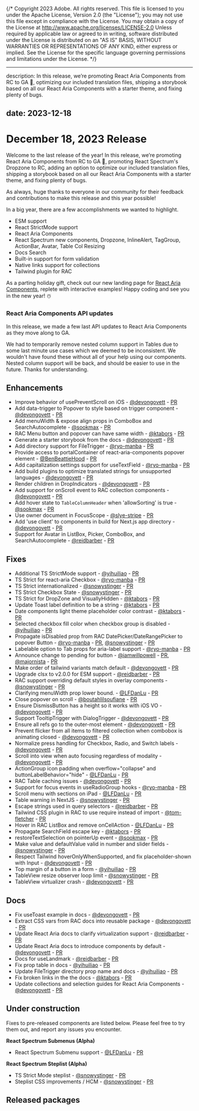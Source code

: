 {/* Copyright 2023 Adobe. All rights reserved.
This file is licensed to you under the Apache License, Version 2.0 (the "License");
you may not use this file except in compliance with the License. You may obtain a copy
of the License at http://www.apache.org/licenses/LICENSE-2.0
Unless required by applicable law or agreed to in writing, software distributed under
the License is distributed on an "AS IS" BASIS, WITHOUT WARRANTIES OR REPRESENTATIONS
OF ANY KIND, either express or implied. See the License for the specific language
governing permissions and limitations under the License. */}


---
description: In this release, we’re promoting React Aria Components from RC to GA 🎉, optimizing our included translation files, shipping a storybook based on all our React Aria Components with a starter theme, and fixing plenty of bugs.

date: 2023-12-18
---

# December 18, 2023 Release

Welcome to the last release of the year! In this release, we’re promoting React Aria Components from RC to GA 🎉, promoting React Spectrum's Dropzone to RC, adding an option to optimize our included translation files, shipping a storybook based on all our React Aria Components with a starter theme, and fixing plenty of bugs.

As always, huge thanks to everyone in our community for their feedback and contributions to make this release and this year possible!

In a big year, there are a few accomplishments we wanted to highlight.
 - ESM support
 - React StrictMode support
 - React Aria Components
 - React Spectrum new components, Dropzone, InlineAlert, TagGroup, ActionBar, Avatar, Table Col Resizing
 - Docs Search
 - Built-in support for form validation
 - Native links support for collections
 - Tailwind plugin for RAC

As a parting holiday gift, check out our new landing page for [React Aria Components](../react-aria/index.html), replete with interactive examples! Happy coding and see you in the new year! ☃️


### React Aria Components API updates

In this release, we made a few last API updates to React Aria Components as they move along to GA.

We had to temporarily remove nested column support in Tables due to some last minute use cases which we deemed to be inconsistent. We wouldn't have found these without all of your help using our components. Nested column support will be back, and should be easier to use in the future. Thanks for understanding.



## Enhancements
* Improve behavior of usePreventScroll on iOS - [@devongovett](https://github.com/devongovett) - [PR](https://github.com/adobe/react-spectrum/pull/5346)
* Add data-trigger to Popover to style based on trigger component - [@devongovett](https://github.com/devongovett) - [PR](https://github.com/adobe/react-spectrum/pull/5429)
* Add menuWidth & expose align props in ComboBox and SearchAutocomplete - [@sookmax](https://github.com/sookmax) - [PR](https://github.com/adobe/react-spectrum/pull/5446)
* RAC Menu button and popover can have same width - [@ktabors](https://github.com/ktabors) - [PR](https://github.com/adobe/react-spectrum/pull/5465)
* Generate a starter storybook from the docs - [@devongovett](https://github.com/devongovett) - [PR](https://github.com/adobe/react-spectrum/pull/5440)
* Add directory support for FileTrigger - [@ryo-manba](https://github.com/ryo-manba) - [PR](https://github.com/adobe/react-spectrum/pull/5444)
* Provide access to portalContainer of react-aria-components popover element - [@BenBeattieHood](https://github.com/BenBeattieHood) - [PR](https://github.com/adobe/react-spectrum/pull/5381)
* Add capitalization settings support for useTextField - [@ryo-manba](https://github.com/ryo-manba) - [PR](https://github.com/adobe/react-spectrum/pull/5472)
* Add build plugins to optimize translated strings for unsupported languages - [@devongovett](https://github.com/devongovett) - [PR](https://github.com/adobe/react-spectrum/pull/4838)
* Render children in DropIndicators - [@devongovett](https://github.com/devongovett) - [PR](https://github.com/adobe/react-spectrum/pull/5527)
* Add support for onScroll event to RAC collection components - [@devongovett](https://github.com/devongovett) - [PR](https://github.com/adobe/react-spectrum/pull/5534)
* Add hover state to `TableColumnHeader` when 'allowSorting' is true - [@sookmax](https://github.com/sookmax) - [PR](https://github.com/adobe/react-spectrum/pull/5471)
* Use owner document in FocusScope - [@slye-stripe](https://github.com/slye-stripe) - [PR](https://github.com/adobe/react-spectrum/pull/5449)
* Add 'use client' to components in build for Next.js app directory - [@devongovett](https://github.com/devongovett) - [PR](https://github.com/adobe/react-spectrum/pull/5498)
* Support for Avatar in ListBox, Picker, ComboBox, and SearchAutocomplete - [@reidbarber](https://github.com/reidbarber) - [PR](https://github.com/adobe/react-spectrum/pull/5431)

## Fixes
* Additional TS StrictMode support - [@yihuiliao](https://github.com/yihuiliao) - [PR](https://github.com/adobe/react-spectrum/pull/5305)
* TS Strict for react-aria Checkbox - [@ryo-manba](https://github.com/ryo-manba) - [PR](https://github.com/adobe/react-spectrum/pull/5467)
* TS Strict internationalized - [@snowystinger](https://github.com/snowystinger) - [PR](https://github.com/adobe/react-spectrum/pull/5544)
* TS Strict Checkbox State - [@snowystinger](https://github.com/snowystinger) - [PR](https://github.com/adobe/react-spectrum/pull/5555)
* TS Strict for DropZone and VisuallyHidden - [@ktabors](https://github.com/ktabors) - [PR](https://github.com/adobe/react-spectrum/pull/5566)
* Update Toast label definition to be a string - [@ktabors](https://github.com/ktabors) - [PR](https://github.com/adobe/react-spectrum/pull/5389)
* Date components light theme placeholder color contrast - [@ktabors](https://github.com/ktabors) - [PR](https://github.com/adobe/react-spectrum/pull/5396)
* Selected checkbox fill color when checkbox group is disabled - [@yihuiliao](https://github.com/yihuiliao) - [PR](https://github.com/adobe/react-spectrum/pull/5407)
* Propagate isDisabled prop from RAC DatePicker/DateRangePicker to popover Button - [@ryo-manba](https://github.com/ryo-manba) - [PR](https://github.com/adobe/react-spectrum/pull/5411), [@snowystinger](https://github.com/snowystinger) - [PR](https://github.com/adobe/react-spectrum/pull/5413)
* Labelable option to Tab props for aria-label support - [@ryo-manba](https://github.com/ryo-manba) - [PR](https://github.com/adobe/react-spectrum/pull/5408)
* Announce change to pending for button - [@iamwillpowell](https://github.com/iamwillpowell) - [PR](https://github.com/adobe/react-spectrum/pull/5245), [@majornista](https://github.com/majornista) - [PR](https://github.com/adobe/react-spectrum/pull/5520)
* Make order of tailwind variants match default - [@devongovett](https://github.com/devongovett) - [PR](https://github.com/adobe/react-spectrum/pull/5478)
* Upgrade clsx to v2.0.0 for ESM support - [@reidbarber](https://github.com/reidbarber) - [PR](https://github.com/adobe/react-spectrum/pull/5487)
* RAC support overriding default styles in overlay components - [@snowystinger](https://github.com/snowystinger) - [PR](https://github.com/adobe/react-spectrum/pull/5506)
* Clarifying menuWidth prop lower bound. - [@LFDanLu](https://github.com/LFDanLu) - [PR](https://github.com/adobe/react-spectrum/pull/5510)
* Close popover on scroll - [@boutahlilsoufiane](https://github.com/boutahlilsoufiane) - [PR](https://github.com/adobe/react-spectrum/pull/5453)
* Ensure DismissButton has a height so it works with iOS VO - [@devongovett](https://github.com/devongovett) - [PR](https://github.com/adobe/react-spectrum/pull/5539)
* Support TooltipTrigger with DialogTrigger - [@devongovett](https://github.com/devongovett) - [PR](https://github.com/adobe/react-spectrum/pull/5526)
* Ensure all refs go to the outer-most element - [@devongovett](https://github.com/devongovett) - [PR](https://github.com/adobe/react-spectrum/pull/5528)
* Prevent flicker from all items to filtered collection when combobox is animating closed - [@devongovett](https://github.com/devongovett) - [PR](https://github.com/adobe/react-spectrum/pull/5538)
* Normalize press handling for Checkbox, Radio, and Switch labels - [@devongovett](https://github.com/devongovett) - [PR](https://github.com/adobe/react-spectrum/pull/5525)
* Scroll into view when auto focusing regardless of modality - [@devongovett](https://github.com/devongovett) - [PR](https://github.com/adobe/react-spectrum/pull/5542)
* ActionGroup icon padding when overflow="collapse" and buttonLabelBehavior="hide" - [@LFDanLu](https://github.com/LFDanLu) - [PR](https://github.com/adobe/react-spectrum/pull/5529)
* RAC Table caching issues - [@devongovett](https://github.com/devongovett) - [PR](https://github.com/adobe/react-spectrum/pull/5530)
* Support for focus events in useRadioGroup hooks - [@ryo-manba](https://github.com/ryo-manba) - [PR](https://github.com/adobe/react-spectrum/pull/5441)
* Scroll menu with sections on iPad - [@LFDanLu](https://github.com/LFDanLu) - [PR](https://github.com/adobe/react-spectrum/pull/5513)
* Table warning in NextJS - [@snowystinger](https://github.com/snowystinger) - [PR](https://github.com/adobe/react-spectrum/pull/5501)
* Escape strings used in query selectors - [@reidbarber](https://github.com/reidbarber) - [PR](https://github.com/adobe/react-spectrum/pull/5565)
* Tailwind CSS plugin in RAC to use require instead of import - [@tom-fletcher](https://github.com/tom-fletcher) - [PR](https://github.com/adobe/react-spectrum/pull/5541)
* Hover in RAC ListBox and remove onCellAction - [@LFDanLu](https://github.com/LFDanLu) - [PR](https://github.com/adobe/react-spectrum/pull/5580)
* Propagate SearchField escape key - [@ktabors](https://github.com/ktabors) - [PR](https://github.com/adobe/react-spectrum/pull/5571)
* restoreTextSelection on pointerUp event - [@sookmax](https://github.com/sookmax) - [PR](https://github.com/adobe/react-spectrum/pull/5561)
* Make value and defaultValue valid in number and slider fields - [@snowystinger](https://github.com/snowystinger) - [PR](https://github.com/adobe/react-spectrum/pull/5543)
* Respect Tailwind hoverOnlyWhenSupported, and fix placeholder-shown with Input - [@devongovett](https://github.com/devongovett) - [PR](https://github.com/adobe/react-spectrum/pull/5587)
* Top margin of a button in a form - [@yihuiliao](https://github.com/yihuiliao) - [PR](https://github.com/adobe/react-spectrum/pull/5461)
* TableView resize observer loop limit - [@snowystinger](https://github.com/snowystinger) - [PR](https://github.com/adobe/react-spectrum/pull/5432)
* TableView virtualizer crash - [@devongovett](https://github.com/devongovett) - [PR](https://github.com/adobe/react-spectrum/pull/5380)


## Docs
* Fix useToast example in docs - [@devongovett](https://github.com/devongovett) - [PR](https://github.com/adobe/react-spectrum/pull/5398)
* Extract CSS vars from RAC docs into reusable package - [@devongovett](https://github.com/devongovett) - [PR](https://github.com/adobe/react-spectrum/pull/5419)
* Update React Aria docs to clarify virtualization support - [@reidbarber](https://github.com/reidbarber) - [PR](https://github.com/adobe/react-spectrum/pull/5435)
* Update React Aria docs to introduce components by default - [@devongovett](https://github.com/devongovett) - [PR](https://github.com/adobe/react-spectrum/pull/5436)
* Docs for useLandmark - [@reidbarber](https://github.com/reidbarber) - [PR](https://github.com/adobe/react-spectrum/pull/5418)
* Fix prop table in docs - [@yihuiliao](https://github.com/yihuiliao) - [PR](https://github.com/adobe/react-spectrum/pull/5532)
* Update FileTrigger directory prop name and docs - [@yihuiliao](https://github.com/yihuiliao) - [PR](https://github.com/adobe/react-spectrum/pull/5512)
* Fix broken links in the the docs - [@ktabors](https://github.com/ktabors) - [PR](https://github.com/adobe/react-spectrum/pull/5572)
* Update collections and selection guides for React Aria Components - [@devongovett](https://github.com/devongovett) - [PR](https://github.com/adobe/react-spectrum/pull/5455)

## Under construction

Fixes to pre-released components are listed below. Please feel free to try them out, and report any issues you encounter.

**React Spectrum Submenus (Alpha)**

* React Spectrum Submenu support - [@LFDanLu](https://github.com/LFDanLu) - [PR](https://github.com/adobe/react-spectrum/pull/4976)

**React Spectrum Steplist (Alpha)**

* TS Strict Mode steplist - [@snowystinger](https://github.com/snowystinger) - [PR](https://github.com/adobe/react-spectrum/pull/5546)
* Steplist CSS improvements / HCM - [@snowystinger](https://github.com/snowystinger) - [PR](https://github.com/adobe/react-spectrum/pull/5339)


## Released packages
